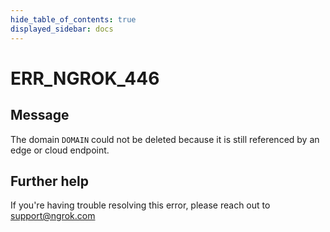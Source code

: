 ```yaml
---
hide_table_of_contents: true
displayed_sidebar: docs
---
```



# ERR_NGROK_446

## Message

The domain `DOMAIN` could not be deleted because it is still referenced by an edge or cloud endpoint.

<ErrorDetails error="err_ngrok_446" />

## Further help

If you're having trouble resolving this error, please reach out to [support@ngrok.com](mailto:support@ngrok.com?subject=Help%20with%20ERR_NGROK_446)

